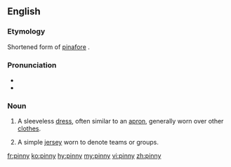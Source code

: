 ==English==

===Etymology===
Shortened form of [[pinafore]] {{suffix|en||y}}.

===Pronunciation===
* {{IPA|/ˈpɪni/|lang=en}}
* {{rhymes|ɪni|lang=en}}

===Noun===
{{en-noun|pinnies}}

# A sleeveless [[dress]], often similar to an [[apron]], generally worn over other [[clothes]].
# {{lb|en|colloquial}} A simple [[jersey]] worn to denote teams or groups.

[[fr:pinny]]
[[ko:pinny]]
[[hy:pinny]]
[[my:pinny]]
[[vi:pinny]]
[[zh:pinny]]
